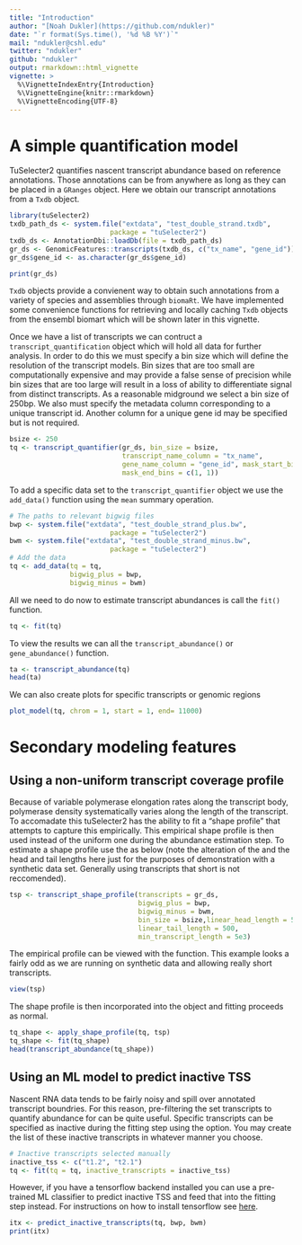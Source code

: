 ---
title: "Introduction"
author: "[Noah Dukler](https://github.com/ndukler)"
date: "`r format(Sys.time(), '%d %B %Y')`"
mail: "ndukler@cshl.edu"
twitter: "ndukler"
github: "ndukler"
output: rmarkdown::html_vignette
vignette: >
  %\VignetteIndexEntry{Introduction}
  %\VignetteEngine{knitr::rmarkdown}
  %\VignetteEncoding{UTF-8}
---

# A simple quantification model

TuSelecter2 quantifies nascent transcript abundance based on reference
annotations. Those annotations can be from anywhere as long as they can be placed
in a `GRanges` object. Here we obtain our transcript annotations from a `Txdb`
object.

```{r, message=FALSE}
library(tuSelecter2)
txdb_path_ds <- system.file("extdata", "test_double_strand.txdb",
                         package = "tuSelecter2")
txdb_ds <- AnnotationDbi::loadDb(file = txdb_path_ds)
gr_ds <- GenomicFeatures::transcripts(txdb_ds, c("tx_name", "gene_id"))
gr_ds$gene_id <- as.character(gr_ds$gene_id)
```

```{r setup, include = TRUE}
print(gr_ds)
```

`Txdb` objects provide a convienent way to obtain such annotations from a variety
of species and assemblies through `biomaRt`. We have implemented some convenience
functions for retrieving and locally caching `Txdb` objects from the ensembl
biomart which will be shown later in this vignette.

Once we have a list of transcripts we can contruct a `transcript_quantification`
object which will hold all data for further analysis. In order to do this we must
specify a bin size which will define the resolution of the transcript models.
Bin sizes that are too small are computationally expensive and may provide a false
sense of precision while bin sizes that are too large will result in a loss of
ability to differentiate signal from distinct transcripts. As a reasonable
midground we select a bin size of 250bp. We also must specify the metadata column
corresponding to a unique transcript id. Another column for a unique gene id may
be specified but is not required.

```{r create_transcript_quantifier, message=FALSE}
bsize <- 250
tq <- transcript_quantifier(gr_ds, bin_size = bsize,
                            transcript_name_column = "tx_name",
                            gene_name_column = "gene_id", mask_start_bins = c(1, 1),
                            mask_end_bins = c(1, 1))
```

To add a specific data set to the `transcript_quantifier` object we use the
`add_data()` function using the `mean` summary operation.

```{r add_data}
# The paths to relevant bigwig files
bwp <- system.file("extdata", "test_double_strand_plus.bw",
                         package = "tuSelecter2")
bwm <- system.file("extdata", "test_double_strand_minus.bw",
                         package = "tuSelecter2")
# Add the data
tq <- add_data(tq = tq,
               bigwig_plus = bwp,
               bigwig_minus = bwm)
```

All we need to do now to estimate transcript abundances is call the `fit()`
function.

```{r fit}
tq <- fit(tq)
```

To view the results we can all the `transcript_abundance()` or `gene_abundance()`
function.
```{r}
ta <- transcript_abundance(tq)
head(ta)
```

We can also create plots for specific transcripts or genomic regions
```{r, message=FALSE}
plot_model(tq, chrom = 1, start = 1, end= 11000)
```

# Secondary modeling features

## Using a non-uniform transcript coverage profile
Because of variable polymerase elongation rates along the transcript body, polymerase
density systematically varies along the length of the transcript. To accomadate this
tuSelecter2 has the ability to fit a "shape profile" that attempts to capture this
empirically. This empirical shape profile is then used instead of the uniform one during
the abundance estimation step. To estimate a shape profile use the
\code{transcript_shape_profile} as below (note the alteration of the 
\code{min_transcript_length} and the head and tail lengths here just for the purposes of demonstration with a synthetic data set. Generally using transcripts that short is not reccomended).

```{r, message=FALSE}
tsp <- transcript_shape_profile(transcripts = gr_ds,
                                bigwig_plus = bwp,
                                bigwig_minus = bwm,
                                bin_size = bsize,linear_head_length = 500,
                                linear_tail_length = 500,
                                min_transcript_length = 5e3)
```

The empirical profile can be viewed with the \code{view()} function. This example looks a
fairly odd as we are running on synthetic data and allowing really short transcripts.

```{r, message=FALSE}
view(tsp)
```

The shape profile is then incorporated into the \code{transcript_quantifier} object and
fitting proceeds as normal.

```{r, message=FALSE}
tq_shape <- apply_shape_profile(tq, tsp)
tq_shape <- fit(tq_shape)
head(transcript_abundance(tq_shape))
```

## Using an ML model to predict inactive TSS
Nascent RNA data tends to be fairly noisy and spill over annotated transcript boundries.
For this reason, pre-filtering the set transcripts to quantify abundance for can be
quite useful. Specific transcripts can be specified as inactive during the fitting step
using the \code{inactive_transcripts} option. You may create the list of these inactive
transcripts in whatever manner you choose.

```{r, message=FALSE}
# Inactive transcripts selected manually
inactive_tss <- c("t1.2", "t2.1")
tq <- fit(tq = tq, inactive_transcripts = inactive_tss)
```

However, if you have a tensorflow backend installed you can use a pre-trained ML
classifier to predict inactive TSS and feed that into the fitting step instead. For
instructions on how to install tensorflow see
[here](https://tensorflow.rstudio.com/installation/).

```{r, message=FALSE}
itx <- predict_inactive_transcripts(tq, bwp, bwm)
print(itx)
```
